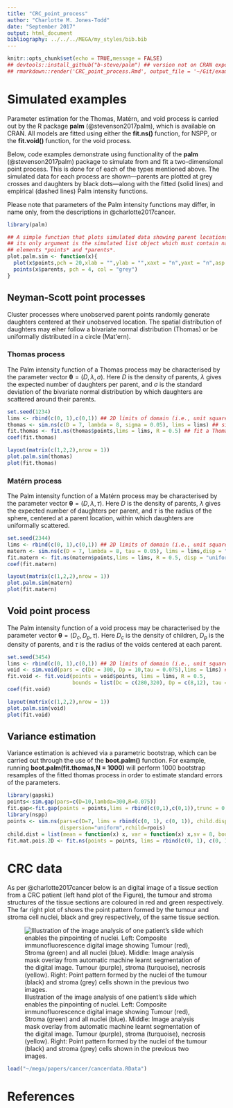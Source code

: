 ```yaml
---
title: "CRC_point_process"
author: "Charlotte M. Jones-Todd"
date: "September 2017"
output: html_document
bibliography: ../../../MEGA/my_styles/bib.bib
---
```


```r
knitr::opts_chunk$set(echo = TRUE,message = FALSE)
## devtools::install_github("b-steve/palm") ## version not on CRAN exports parents
## rmarkdown::render('CRC_point_process.Rmd', output_file = '~/Git/examples/CRC_point_process.md') 
```

# Simulated examples

Parameter estimation for the Thomas, Matérn, and void process is carried out by the R package **palm** (@stevenson2017palm), which is available on CRAN. All models are fitted using either the **fit.ns()** function, for NSPP, or the **fit.void()** function, for the void process. 

Below, code examples demonstrate using functionality of the **palm** (@stevenson2017palm) package to simulate from and fit a two-dimensional point process. This is done for of each of the types mentioned above. The simulated data for each process are shown---parents are plotted at grey crosses and daughters by black dots---along with the fitted (solid lines) and empirical (dashed lines) Palm intensity functions. 

Please note that parameters of the Palm intensity functions may differ, in name only, from the descriptions in @charlotte2017cancer.

```r
library(palm)
```

```r
## A simple function that plots simulated data showing parent locations
## its only argument is the simulated list object which must contain named
## elements *points* and *parents*.
plot.palm.sim <- function(x){
  plot(x$points,pch = 20,xlab = "",ylab = "",xaxt = "n",yaxt = "n",asp = 1)
  points(x$parents, pch = 4, col = "grey")
}
```

## Neyman-Scott point processes

Cluster processes where unobserved parent points randomly generate daughters centered at their unobserved location. The spatial distribution of daughters may eiher follow a bivariate normal distribution (Thomas) or be uniformally distributed in a circle (Mat\'ern).

### Thomas process

The Palm intensity function of a Thomas process may be characterised by the parameter vector $\boldsymbol{\theta} = (D,\lambda,\sigma)$. Here $D$ is the density of parents, $\lambda$ gives the expected number of daughters per parent, and $\sigma$ is the standard deviation of the bivariate normal distribution by which daughters are scattered around their parents.

```r
set.seed(1234)
lims <- rbind(c(0, 1),c(0,1)) ## 2D limits of domain (i.e., unit square)
thomas <- sim.ns(c(D = 7, lambda = 8, sigma = 0.05), lims = lims) ## simulate a Thomas process
fit.thomas <- fit.ns(thomas$points,lims = lims, R = 0.5) ## fit a Thomas process
coef(fit.thomas)
```

```r
layout(matrix(c(1,2,2),nrow = 1))
plot.palm.sim(thomas)
plot(fit.thomas)
```

### Matérn process

The Palm intensity function of a Matérn process may be characterised by the parameter vector $\boldsymbol{\theta} = (D,\lambda,\tau)$. Here $D$ is the density of parents, $\lambda$ gives the expected number of daughters per parent, and $\tau$ is the radius of the sphere, centered at a parent location, within which daughters are uniformally scattered.


```r
set.seed(2344)
lims <- rbind(c(0, 1),c(0,1)) ## 2D limits of domain (i.e., unit square)
matern <- sim.ns(c(D = 7, lambda = 8, tau = 0.05), lims = lims,disp = "uniform") ## simulate a Matern process
fit.matern <- fit.ns(matern$points,lims = lims, R = 0.5, disp = "uniform") ## fit a Matern process
coef(fit.matern)
```

```r
layout(matrix(c(1,2,2),nrow = 1))
plot.palm.sim(matern)
plot(fit.matern)
```

## Void point process

The Palm intensity function of a void process may be characterised by the parameter vector $\boldsymbol{\theta} = (D_c,D_p,\tau)$. Here $D_c$ is the density of children, $D_p$ is the density of parents, and $\tau$ is the radius of the voids centered at each parent. 

```r
set.seed(3454)
lims <- rbind(c(0, 1),c(0,1)) ## 2D limits of domain (i.e., unit square)
void <- sim.void(pars = c(Dc = 300, Dp = 10,tau = 0.075),lims = lims) ## simulate a void process
fit.void <- fit.void(points = void$points, lims = lims, R = 0.5,
                     bounds = list(Dc = c(280,320), Dp = c(8,12), tau = c(0,0.2))) ## fit a void process
coef(fit.void)
```

```r
layout(matrix(c(1,2,2),nrow = 1))
plot.palm.sim(void)
plot(fit.void)
```

## Variance estimation

Variance estimation is achieved via a parametric bootstrap, which can be carried out through the use of the **boot.palm()** function. For example, running **boot.palm(fit.thomas,N = 1000)** will perform 1000 bootstrap resamples of the fitted thomas process in order to estimate standard errors of the parameters.

```r
library(gapski)
points<-sim.gap(pars=c(D=10,lambda=300,R=0.075))
fit.gap<-fit.gap(points = points,lims = rbind(c(0,1),c(0,1)),trunc = 0.5,D.sv = 10,D.bounds=c(8,12))
library(nspp)
points <- sim.ns(pars=c(D=7, lims = rbind(c(0, 1), c(0, 1)), child.disp=0.05,child.par=8),
                 dispersion="uniform",rchild=rpois)
child.dist = list(mean = function(x) x, var = function(x) x,sv = 8, bounds = c(1e-6, nrow(points)))
fit.mat.pois.2D <- fit.ns(points = points, lims = rbind(c(0, 1), c(0, 1)),R = 0.5, dispersion="uniform",child.dist = child.dist)
```

# CRC data

As per @charlotte2017cancer below is an digital image of a tissue section from a CRC patient (left hand plot of the Figure), the tumour and stroma structures of the tissue sections are coloured in red and green respectively. The far right plot of shows the point pattern formed by the tumour and stroma cell nuclei, black and grey respectively, of the same tissue section.

![Illustration of the image analysis of one patient's slide which enables the pinpointing of nuclei. Left: Composite immunofluorescence digital image showing Tumour (red), Stroma (green) and all nuclei (blue). Middle: Image analysis mask overlay from automatic machine learnt segmentation of the digital image. Tumour (purple), stroma (turquoise), necrosis (yellow). Right: Point pattern formed by the nuclei of the tumour (black) and stroma (grey) cells shown in the previous two images.](CRC_point_process_files/figure-markdown_strict/cancer.png)
```r
load("~/mega/papers/cancer/cancerdata.RData")

```


# References